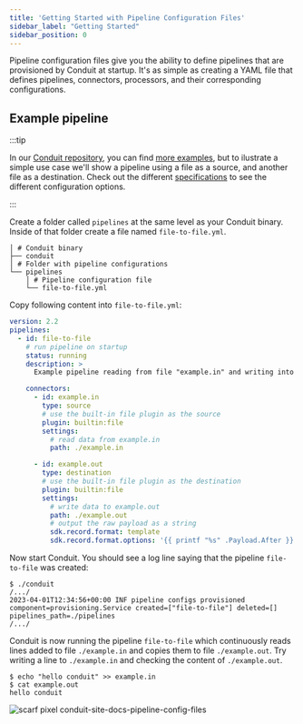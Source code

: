 ```yaml
---
title: 'Getting Started with Pipeline Configuration Files'
sidebar_label: "Getting Started"
sidebar_position: 0
---
```


Pipeline configuration files give you the ability to define pipelines that are
provisioned by Conduit at startup. It's as simple as creating a YAML file that
defines pipelines, connectors, processors, and their corresponding
configurations.

## Example pipeline

:::tip

In our [Conduit repository](https://github.com/ConduitIO/conduit), you can find [more examples](https://github.com/ConduitIO/conduit/tree/main/examples/pipelines), but to ilustrate a simple use case we'll show a pipeline using a file as a source, and another file as a destination. Check out the different [specifications](/docs/pipeline-configuration-files/specifications) to see the different configuration options.

:::

Create a folder called `pipelines` at the same level as your Conduit binary.
Inside of that folder create a file named `file-to-file.yml`.

```shell
│ # Conduit binary
├── conduit
│ # Folder with pipeline configurations
└── pipelines
    │ # Pipeline configuration file
    └── file-to-file.yml
```

Copy following content into `file-to-file.yml`:

``` yaml title="pipelines/file-to-file.yml"
version: 2.2
pipelines:
  - id: file-to-file
    # run pipeline on startup
    status: running
    description: >
      Example pipeline reading from file "example.in" and writing into file "example.out".

    connectors:
      - id: example.in
        type: source
        # use the built-in file plugin as the source
        plugin: builtin:file
        settings:
          # read data from example.in
          path: ./example.in

      - id: example.out
        type: destination
        # use the built-in file plugin as the destination
        plugin: builtin:file
        settings:
          # write data to example.out
          path: ./example.out
          # output the raw payload as a string
          sdk.record.format: template
          sdk.record.format.options: '{{ printf "%s" .Payload.After }}'
```

Now start Conduit. You should see a log line saying that the pipeline
`file-to-file` was created:

```shell
$ ./conduit
/.../
2023-04-01T12:34:56+00:00 INF pipeline configs provisioned component=provisioning.Service created=["file-to-file"] deleted=[] pipelines_path=./pipelines
/.../
```

Conduit is now running the pipeline `file-to-file` which continuously reads
lines added to file `./example.in` and copies them to file `./example.out`. Try
writing a line to `./example.in` and checking the content of `./example.out`.

```shell
$ echo "hello conduit" >> example.in
$ cat example.out
hello conduit
```

![scarf pixel conduit-site-docs-pipeline-config-files](https://static.scarf.sh/a.png?x-pxid=884d8c49-6ae7-41de-8868-17a3e99f28a0)